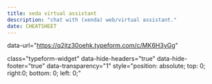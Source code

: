 ```yaml
---
title: xeda virtual assistant 
description: "chat with (xenda) web/virtual assistant."
date: CHEATSHEET 
---
```


<!--

Typeform Code Block

INSTRUCTIONS

1) Create your own form at Typeform.com
2) Copy and paste the share link into the 'data-url' field below
-->

<div

  data-url="https://q2jtz30oehk.typeform.com/c/MK6H3yGg"

  class="typeform-widget"
  data-hide-headers="true"
  data-hide-footer="true"
  data-transparency="1"
  style="position: absolute; top: 0; right:0; bottom: 0; left: 0;"
></div>
<script>
  (function() {
    var qs,
      js,
      q,
      s,
      d = document,
      gi = d.getElementById,
      ce = d.createElement,
      gt = d.getElementsByTagName,
      id = "typef_orm",
      b = "https://embed.typeform.com/";
    if (!gi.call(d, id)) {
      js = ce.call(d, "script");
      js.id = id;
      js.src = b + "embed.js";
      q = gt.call(d, "script")[0];
      q.parentNode.insertBefore(js, q);
    }
  })();
</script>
